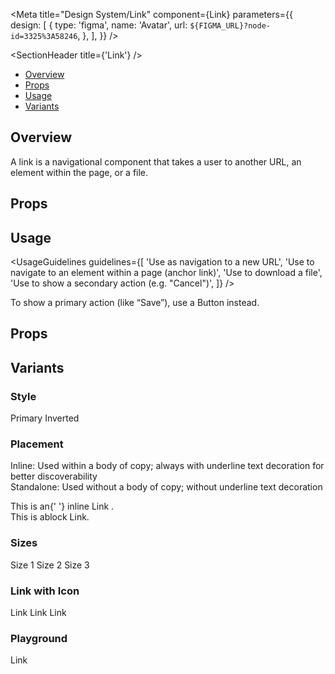
<Meta
  title="Design System/Link"
  component={Link}
  parameters={{
    design: [
      {
        type: 'figma',
        name: 'Avatar',
        url: `${FIGMA_URL}?node-id=3325%3A58246`,
      },
    ],
  }}
/>

<SectionHeader title={'Link'} />

- [Overview](#overview)
- [Props](#props)
- [Usage](#usage)
- [Variants](#variants)

## Overview

A link is a navigational component that takes a user to another URL, an element within the page, or a file.

## Props

<Props of={Link} />

## Usage

<UsageGuidelines
  guidelines={[
    'Use as navigation to a new URL',
    'Use to navigate to an element within a page (anchor link)',
    'Use to download a file',
    'Use to show a secondary action (e.g. "Cancel")',
  ]}
/>

<Tip>To show a primary action (like “Save”), use a Button instead. </Tip>

## Props

<Props of={Link} />

## Variants

### Style

<Preview>
  <Story name="Style">
    <Stack isVertical>
      <Link>Primary</Link>
    </Stack>
    <Stack isInverted>
      <Link type="inverted">Inverted</Link>
    </Stack>
  </Story>
</Preview>

### Placement

Inline: Used within a body of copy; always with underline text decoration for better discoverability <br/>
Standalone: Used without a body of copy; without underline text decoration

<Preview>
  <Story name="Placement">
    <Stack isVertical>
      <div>
        This is an{' '}
        <Link placement="inline" size={1}>
          inline Link
        </Link>
        .
      </div>
      <div>
        This is a<Link size={1}>block Link</Link>.
      </div>
    </Stack>
  </Story>
</Preview>

### Sizes

<Preview>
  <Story name="Sizes">
    <Stack isVertical>
      <Link size={1}>Size 1</Link>
      <Link size={2}>Size 2</Link>
      <Link size={3}>Size 3</Link>
    </Stack>
  </Story>
</Preview>

### Link with Icon

<Preview>
  <Story name="Link with Icon">
    <Stack isVertical>
      <Link size={1} iconName="externalLink">
        Link
      </Link>
      <Link size={2} iconName="externalLink">
        Link
      </Link>
      <Link size={3} iconName="externalLink">
        Link
      </Link>
    </Stack>
  </Story>
</Preview>

### Playground

<Preview>
  <Story name="Playground" parameters={{ decorators: [withKnobs] }}>
    <Stack isVertical>
      <Link
        size={select('size', [1, 2, 3], 1)}
        type={select('type', ['primary', 'inverted'], 'primary')}
        placement={select('placement', ['standalone', 'inline'], 'standalone')}
        isDisabled={boolean('isDisabled', false)}
      >
        Link
      </Link>
    </Stack>
  </Story>
</Preview>
